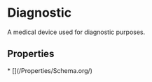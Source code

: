 # Diagnostic

A medical device used for diagnostic purposes.

## Properties

<Grid>
* [](/Properties/Schema.org/)

</Grid>

